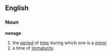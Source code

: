 == English ==
=== Noun ===
'''nonage'''
# the [[period]] of [[time]] during which one is a [[minor]]
# a time of [[immaturity]]